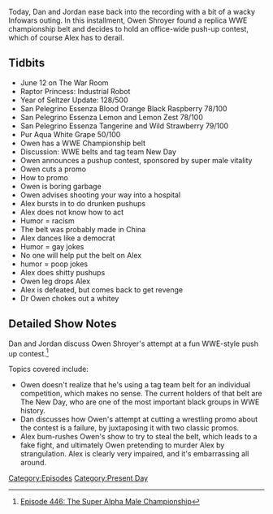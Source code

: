 {{DEFAULTSORT:
    #_EPISODE_0446:The Super Alpha Male Championship
}}{{Episode
    | title           = The Super Alpha Male Championship
    | caption         = [https://knowledgefight.libsyn.com/446-the-super-alpha-male-championship Listen to this episode on Libsyn]
    | episodeNumber   = 446
    | length          = 01:20:10
    | airDate         = June 19, 2020
    | episodeType     = [[:Category:Present Day|Present Day]]
    | appearance      = [[Owen Shroyer]]
    | beverage        = San Pelegrino Essenza Blood Orange Black Raspberry; San Pelegrino Essenza Lemon and Lemon Zest; San Pelegrino Essenza Tangerine and Wild Strawberry; Pur Aqua White Grape
    | oocDrop         = Yes, I did just legdrop Alex from the top of the news desk
    | previousEpisode = [[445: June 12, 2020]]
    | nextEpisode     = [[447: Bill Cooper Covers OKC Part 2]]
}}

{{Stub}}

Today, Dan and Jordan ease back into the recording with a bit of a wacky Infowars outing. In this installment, Owen Shroyer found a replica WWE championship belt and decides to hold an office-wide push-up contest, which of course Alex has to derail.

==Tidbits==

*June 12 on The War Room
*Raptor Princess: Industrial Robot
*Year of Seltzer Update: 128/500
*San Pelegrino Essenza Blood Orange Black Raspberry 78/100
*San Pelegrino Essenza Lemon and Lemon Zest 78/100
*San Pelegrino Essenza Tangerine and Wild Strawberry 79/100
*Pur Aqua White Grape 50/100
*Owen has a WWE Championship belt
*Discussion: WWE belts and tag team New Day
*Owen announces a pushup contest, sponsored by super male vitality
*Owen cuts a promo
*How to promo
*Owen is boring garbage
*Owen advises shooting your way into a hospital
*Alex bursts in to do drunken pushups
*Alex does not know how to act
*Humor = racism
*The belt was probably made in China
*Alex dances like a democrat
*Humor = gay jokes
*No one will help put the belt on Alex
*humor = poop jokes
*Alex does shitty pushups
*Owen leg drops Alex
*Alex is defeated, but comes back to get revenge
*Dr Owen chokes out a whitey

==Detailed Show Notes==

Dan and Jordan discuss Owen Shroyer's attempt at a fun WWE-style push up contest.<ref>[https://knowledgefight.com/research/2020/6/23/episode-446-the-super-alpha-male-championship Episode 446: The Super Alpha Male Championship]</ref>

Topics covered include:

*Owen doesn't realize that he's using a tag team belt for an individual competition, which makes no sense. The current holders of that belt are The New Day, who are one of the most important black groups in WWE history.
*Dan discusses how Owen's attempt at cutting a wrestling promo about the contest is a failure, by juxtaposing it with two classic promos.
*Alex bum-rushes Owen's show to try to steal the belt, which leads to a fake fight, and ultimately Owen pretending to murder Alex by strangulation. Alex is clearly very impaired, and it's embarrassing all around.

[[Category:Episodes]]
[[Category:Present Day]]
